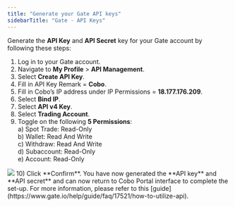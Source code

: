 ```yaml
---
title: "Generate your Gate API keys"
sidebarTitle: "Gate - API Keys"
---
```


Generate the **API Key** and **API Secret** key for your Gate account by following these steps:

1) Log in to your Gate account.
2) Navigate to **My Profile** > **API Management**.
3) Select **Create API Key**.
4) Fill in API Key Remark = **Cobo**.
5) Fill in Cobo’s IP address under IP Permissions = **18.177.176.209**.
6) Select **Bind IP**.
7) Select **API v4 Key**.
8) Select **Trading Account**.
9) Toggle on the following **5 Permissions**:<br />
    a) Spot Trade: Read-Only<br />
    b) Wallet: Read And Write<br />
    c) Withdraw: Read And Write<br />
    d) Subaccount: Read-Only<br />
    e) Account: Read-Only
<img src="/images/exchange-wallet/9.png" className="screenshot_modal"/>
10) Click **Confirm**.
You have now generated the **API key** and **API secret** and can now return to Cobo Portal interface to complete the set-up. For more information, please refer to this [guide](https://www.gate.io/help/guide/faq/17521/how-to-utilize-api).